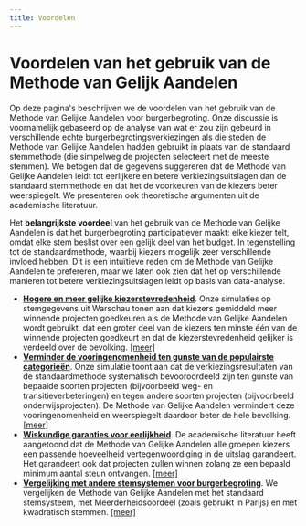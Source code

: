 ```yaml
---
title: Voordelen
---
```


# Voordelen van het gebruik van de Methode van Gelijk Aandelen

Op deze pagina's beschrijven we de voordelen van het gebruik van de Methode van Gelijke Aandelen voor burgerbegroting.
Onze discussie is voornamelijk gebaseerd op de analyse van wat er zou zijn gebeurd in verschillende echte burgerbegrotingsverkiezingen als die steden de Methode van Gelijke Aandelen hadden gebruikt in plaats van de standaard stemmethode (die simpelweg de projecten selecteert met de meeste stemmen).
We betogen dat de gegevens suggereren dat de Methode van Gelijke Aandelen leidt tot eerlijkere en betere verkiezingsuitslagen dan de standaard stemmethode en dat het de voorkeuren van de kiezers beter weerspiegelt. We presenteren ook theoretische argumenten uit de academische literatuur.

Het **belangrijkste voordeel** van het gebruik van de Methode van Gelijke Aandelen is dat het burgerbegroting participatiever maakt: elke kiezer telt, omdat elke stem beslist over een gelijk deel van het budget. In tegenstelling tot de standaardmethode, waarbij kiezers mogelijk zeer verschillende invloed hebben. Dit is een intuïtieve reden om de Methode van Gelijke Aandelen te prefereren, maar we laten ook zien dat het op verschillende manieren tot betere verkiezingsuitslagen leidt op basis van data-analyse.

* [**Hogere en meer gelijke kiezerstevredenheid**](/benefits/metrics). Onze simulaties op stemgegevens uit Warschau tonen aan dat kiezers gemiddeld meer winnende projecten goedkeuren als de Methode van Gelijke Aandelen wordt gebruikt, dat een groter deel van de kiezers ten minste één van de winnende projecten goedkeurt en dat de kiezerstevredenheid gelijker is verdeeld over de bevolking. [[meer]](/benefits/metrics)
* [**Verminder de vooringenomenheid ten gunste van de populairste categorieën**](/benefits/categories). Onze simulatie toont aan dat de verkiezingsresultaten van de standaardmethode systematisch bevooroordeeld zijn ten gunste van bepaalde soorten projecten (bijvoorbeeld weg- en transitieverbeteringen) en tegen andere soorten projecten (bijvoorbeeld onderwijsprojecten). De Methode van Gelijke Aandelen vermindert deze vooringenomenheid en weerspiegelt daardoor beter de hele bevolking. [[meer]](/benefits/categories)
* [**Wiskundige garanties voor eerlijkheid**](/benefits/mathematical-guarantees). De academische literatuur heeft aangetoond dat de Methode van Gelijke Aandelen alle groepen kiezers een passende hoeveelheid vertegenwoordiging in de uitslag garandeert. Het garandeert ook dat projecten zullen winnen zolang ze een bepaald minimum aantal steun ontvangen. [[meer]](/benefits/mathematical-guarantees)
* [**Vergelijking met andere stemsystemen voor burgerbegroting**](/benefits/comparisons). We vergelijken de Methode van Gelijke Aandelen met het standaard stemsysteem, met Meerderheidsoordeel (zoals gebruikt in Parijs) en met kwadratisch stemmen. [[meer]](/benefits/comparisons)
